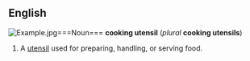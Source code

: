 ==English==
[[Image:Example.jpg]]===Noun===
'''cooking utensil''' (''plural'' '''cooking utensils''')

# A [[utensil]] used for preparing, handling, or serving food.